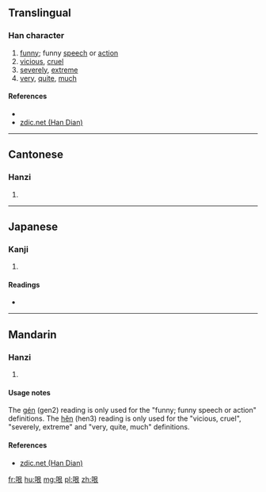 ==Translingual==

===Han character===
{{Han char|rn=30|rad=口|as=06|sn=9|four=67032|canj=RAV|ids=⿰口艮}}

# [[funny]]; funny [[speech]] or [[action]]
# [[vicious]], [[cruel]]
# [[severely]], [[extreme]]
# [[very]], [[quite]], [[much]]

====References====
* {{Han ref|kx=0189.271|dkj=03629|hdz=10623.090|uh=54CF|ud=21711|bh=CDFE|bd=52734}}
* [http://www.zdic.net/z/16/js/54CF.htm zdic.net (Han Dian)]

----

==Cantonese==

===Hanzi===
{{yue-hanzi|jyut=|y=gan1}}

# {{defn|lang=yue|sort=口06}}

----

==Japanese==

===Kanji===
{{ja-kanji|grade=|rs=口06}}

# {{defn|lang=ja|sort=口06}}

====Readings====
* {{ja-readings|on=[[こん]] (kon)|kun=}}

----

==Mandarin==

===Hanzi===
{{cmn-hanzi|pin=[[gén]] ([[gen2]]), [[hěn]] ([[hen3]])|wg=ken<sup>2</sup>, hen<sup>3</sup>}}

# {{defn|lang=cmn|sort=口06}}

====Usage notes====
The [[gén]] (gen2) reading is only used for the "funny; funny speech or action" definitions. The [[hěn]] (hen3) reading is only used for the "vicious, cruel", "severely, extreme" and "very, quite, much" definitions.

====References====
* [http://www.zdic.net/z/16/js/54CF.htm zdic.net (Han Dian)]

[[fr:哏]]
[[hu:哏]]
[[mg:哏]]
[[pl:哏]]
[[zh:哏]]